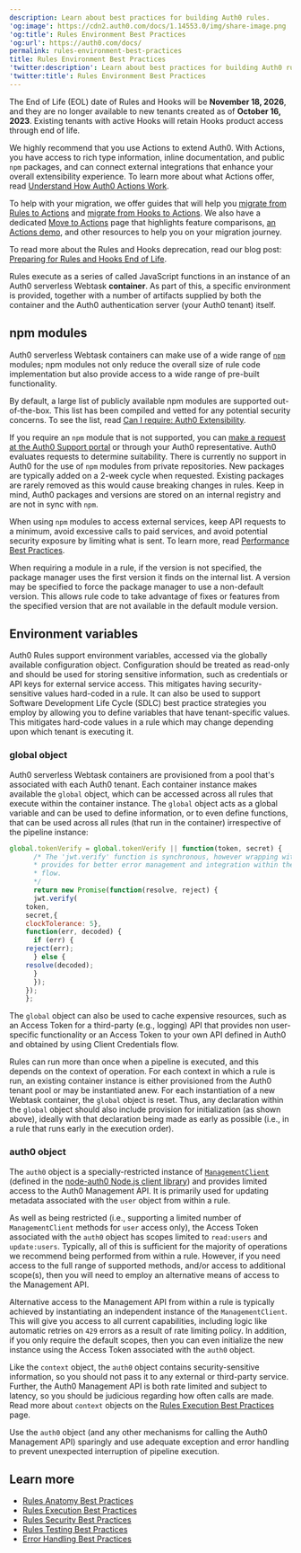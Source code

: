 ```yaml
---
description: Learn about best practices for building Auth0 rules.
'og:image': https://cdn2.auth0.com/docs/1.14553.0/img/share-image.png
'og:title': Rules Environment Best Practices
'og:url': https://auth0.com/docs/
permalink: rules-environment-best-practices
title: Rules Environment Best Practices
'twitter:description': Learn about best practices for building Auth0 rules.
'twitter:title': Rules Environment Best Practices
---
```

<Warning>

The End of Life (EOL) date of Rules and Hooks will be **November 18, 2026**, and they are no longer available to new tenants created as of **October 16, 2023**. Existing tenants with active Hooks will retain Hooks product access through end of life.

We highly recommend that you use Actions to extend Auth0. With Actions, you have access to rich type information, inline documentation, and public `npm` packages, and can connect external integrations that enhance your overall extensibility experience. To learn more about what Actions offer, read [Understand How Auth0 Actions Work](/customize/actions/actions-overview).

To help with your migration, we offer guides that will help you [migrate from Rules to Actions](/customize/actions/migrate/migrate-from-rules-to-actions) and [migrate from Hooks to Actions](/customize/actions/migrate/migrate-from-hooks-to-actions). We also have a dedicated [Move to Actions](https://auth0.com/extensibility/movetoactions) page that highlights feature comparisons, [an Actions demo](https://www.youtube.com/watch?v=UesFSY1klrI), and other resources to help you on your migration journey.

To read more about the Rules and Hooks deprecation, read our blog post: [Preparing for Rules and Hooks End of Life](https://auth0.com/blog/preparing-for-rules-and-hooks-end-of-life/).

</Warning>

Rules execute as a series of called JavaScript functions in an instance of an Auth0 serverless Webtask **container**. As part of this, a specific environment is provided, together with a number of artifacts supplied by both the container and the Auth0 <Tooltip tip="Authentication Server: Server that confirms or denies a user’s identity." cta="View Glossary" href="/glossary?term=authentication+server">authentication server</Tooltip> (your Auth0 tenant) itself.

## npm modules

Auth0 serverless Webtask containers can make use of a wide range of [`npm`](https://www.npmjs.com/) modules; npm modules not only reduce the overall size of rule code implementation but also provide access to a wide range of pre-built functionality.

By default, a large list of publicly available npm modules are supported out-of-the-box. This list has been compiled and vetted for any potential security concerns. To see the list, read [Can I require: Auth0 Extensibility](https://auth0-extensions.github.io/canirequire/).

If you require an `npm` module that is not supported, you can [make a request at the Auth0 Support portal](https://support.auth0.com/) or through your Auth0 representative. Auth0 evaluates requests to determine suitability. There is currently no support in Auth0 for the use of `npm` modules from private repositories. New packages are typically added on a 2-week cycle when requested. Existing packages are rarely removed as this would cause breaking changes in rules. Keep in mind, Auth0 packages and versions are stored on an internal registry and are not in sync with `npm`.

When using `npm` modules to access external services, keep API requests to a minimum, avoid excessive calls to paid services, and avoid potential security exposure by limiting what is sent. To learn more, read [Performance Best Practices](/troubleshoot/performance-best-practices).

When requiring a module in a rule, if the version is not specified, the package manager uses the first version it finds on the internal list. A version may be specified to force the package manager to use a non-default version. This allows rule code to take advantage of fixes or features from the specified version that are not available in the default module version.

## Environment variables

Auth0 Rules support environment variables, accessed via the globally available configuration object. Configuration should be treated as read-only and should be used for storing sensitive information, such as credentials or API keys for external service access. This mitigates having security-sensitive values hard-coded in a rule. It can also be used to support Software Development Life Cycle (SDLC) best practice strategies you employ by allowing you to define variables that have tenant-specific values. This mitigates hard-code values in a rule which may change depending upon which tenant is executing it.

### global object

Auth0 serverless Webtask containers are provisioned from a pool that's associated with each Auth0 tenant. Each container instance makes available the `global` object, which can be accessed across all rules that execute within the container instance. The `global` object acts as a global variable and can be used to define information, or to even define functions, that can be used across all rules (that run in the container) irrespective of the pipeline instance:

```js lines
global.tokenVerify = global.tokenVerify || function(token, secret) {
      /* The 'jwt.verify' function is synchronous, however wrapping with a promise
      * provides for better error management and integration within the logic
      * flow.
      */
      return new Promise(function(resolve, reject) {
      jwt.verify(
    token,
    secret,{
    clockTolerance: 5},
    function(err, decoded) {
      if (err) {
    reject(err);
      } else {
    resolve(decoded);
      }
      });
    });
    };
```






The `global` object can also be used to cache expensive resources, such as an <Tooltip tip="Access Token: Authorization credential, in the form of an opaque string or JWT, used to access an API." cta="View Glossary" href="/glossary?term=Access+Token">Access Token</Tooltip> for a third-party (e.g., logging) API that provides non user-specific functionality or an Access Token to your own API defined in Auth0 and obtained by using Client Credentials flow.

Rules can run more than once when a pipeline is executed, and this depends on the context of operation. For each context in which a rule is run, an existing container instance is either provisioned from the Auth0 tenant pool or may be instantiated anew. For each instantiation of a new Webtask container, the `global` object is reset. Thus, any declaration within the `global` object should also include provision for initialization (as shown above), ideally with that declaration being made as early as possible (i.e., in a rule that runs early in the execution order).

### auth0 object

The `auth0` object is a specially-restricted instance of [`ManagementClient`](https://github.com/auth0/node-auth0#management-api-client) (defined in the [node-auth0 Node.js client library](https://github.com/auth0/node-auth0)) and provides limited access to the Auth0 <Tooltip tip="Management API: A product to allow customers to perform administrative tasks." cta="View Glossary" href="/glossary?term=Management+API">Management API</Tooltip>. It is primarily used for updating metadata associated with the `user` object from within a rule.

As well as being restricted (i.e., supporting a limited number of `ManagementClient` methods for `user` access only), the Access Token associated with the `auth0` object has scopes limited to `read:users` and `update:users`. Typically, all of this is sufficient for the majority of operations we recommend being performed from within a rule. However, if you need access to the full range of supported methods, and/or access to additional scope(s), then you will need to employ an alternative means of access to the Management API.

Alternative access to the Management API from within a rule is typically achieved by instantiating an independent instance of the `ManagementClient`. This will give you access to all current capabilities, including logic like automatic retries on `429` errors as a result of rate limiting policy. In addition, if you only require the default scopes, then you can even initialize the new instance using the Access Token associated with the `auth0` object.

Like the `context` object, the `auth0` object contains security-sensitive information, so you should not pass it to any external or third-party service. Further, the Auth0 Management API is both rate limited and subject to latency, so you should be judicious regarding how often calls are made. Read more about `context` objects on the [Rules Execution Best Practices](/rules-best-practices/rules-execution-best-practices) page.

Use the `auth0` object (and any other mechanisms for calling the Auth0 Management API) sparingly and use adequate exception and error handling to prevent unexpected interruption of pipeline execution.

## Learn more

* [Rules Anatomy Best Practices](/rules-best-practices/rules-anatomy-best-practices)
* [Rules Execution Best Practices](/rules-best-practices/rules-execution-best-practices)
* [Rules Security Best Practices](/rules-best-practices/rules-security-best-practices)
* [Rules Testing Best Practices](/rules-best-practices/rules-testing-best-practices)
* [Error Handling Best Practices](/troubleshoot/error-handling-best-practices)